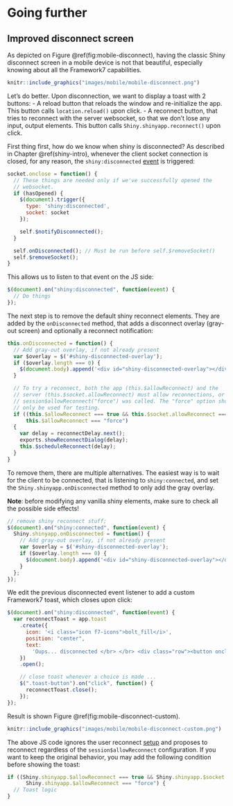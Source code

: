 # Going further {#mobile-going-further}

## Improved disconnect screen
As depicted on Figure \@ref(fig:mobile-disconnect), having the classic Shiny disconnect
screen in a mobile device is not that beautiful, especially knowing about all the Framework7
capabilities.

```r
knitr::include_graphics("images/mobile/mobile-disconnect.png")
```

Let's do better. Upon disconnection, we want to display a toast with 2 buttons:
  - A reload button that reloads the window and re-initialize the app. This button
  calls `location.reload()` upon click.
  - A reconnect button, that tries to reconnect with the server websocket, so that
  we don't lose any input, output elements. This button calls `Shiny.shinyapp.reconnect()` upon click.
  
First thing first, how do we know when shiny is disconnected? As described in Chapter \@ref(shiny-intro),
whenever the client socket connection is closed, for any reason, the `shiny:disconnected` [event](https://shiny.rstudio.com/articles/js-events.html) is triggered:

```javascript
socket.onclose = function() {
  // These things are needed only if we've successfully opened the
  // websocket.
  if (hasOpened) {
    $(document).trigger({
      type: 'shiny:disconnected',
      socket: socket
    });

    self.$notifyDisconnected();
  }

  self.onDisconnected(); // Must be run before self.$removeSocket()
  self.$removeSocket();
}
```

This allows us to listen to that event on the JS side:

```javascript
$(document).on("shiny:disconnected", function(event) {
  // Do things
});
```

The next step is to remove the default shiny reconnect elements. They are added by the
`onDisconnected` method, that adds a disconnect overlay (gray-out screen) and optionally a
reconnect notification:

```javascript
this.onDisconnected = function() {
  // Add gray-out overlay, if not already present
  var $overlay = $('#shiny-disconnected-overlay');
  if ($overlay.length === 0) {
    $(document.body).append('<div id="shiny-disconnected-overlay"></div>');
  }

  // To try a reconnect, both the app (this.$allowReconnect) and the
  // server (this.$socket.allowReconnect) must allow reconnections, or
  // session$allowReconnect("force") was called. The "force" option should
  // only be used for testing.
  if ((this.$allowReconnect === true && this.$socket.allowReconnect === true) ||
      this.$allowReconnect === "force")
  {
    var delay = reconnectDelay.next();
    exports.showReconnectDialog(delay);
    this.$scheduleReconnect(delay);
  }
}
```

To remove them, there are multiple alternatives. The easiest way is to wait
for the client to be connected, that is listening to `shiny:connected`, and set the `Shiny.shinyapp.onDisconnected` method
to only add the gray overlay. 

__Note__: before modifying any vanilla shiny elements, make sure to check all the possible
side effects!

```javascript
// remove shiny reconnect stuff;
$(document).on("shiny:connected", function(event) {
  Shiny.shinyapp.onDisconnected = function() {
    // Add gray-out overlay, if not already present
    var $overlay = $('#shiny-disconnected-overlay');
    if ($overlay.length === 0) {
      $(document.body).append('<div id="shiny-disconnected-overlay"></div>');
    }
  };
});
```

We edit the previous disconnected event listener to add a custom Framework7 toast, which closes
upon click:

```javascript
$(document).on("shiny:disconnected", function(event) {    
  var reconnectToast = app.toast
    .create({
      icon: '<i class="icon f7-icons">bolt_fill</i>',
      position: "center",
      text:
        'Oups... disconnected </br> </br> <div class="row"><button onclick="Shiny.shinyapp.reconnect();" class="toast-button button color-green col">Reconnect</button><button onclick="location.reload();" class="toast-button button color-red col">Reload</button></div>'
    })
    .open();

    // close toast whenever a choice is made ...
    $(".toast-button").on("click", function() {
      reconnectToast.close();
    });
});
```

Result is shown Figure \@ref(fig:mobile-disconnect-custom).

```r
knitr::include_graphics("images/mobile/mobile-disconnect-custom.png")
```

The above JS code ignores the user reconnect [setup](https://shiny.rstudio.com/articles/reconnecting.html) and proposes
to reconnect regardless of the `session$allowReconnect` configuration. If you want to keep the
original behavior, you may add the following condition before showing the toast:

```javascript
if ((Shiny.shinyapp.$allowReconnect === true && Shiny.shinyapp.$socket.allowReconnect === true) ||
      Shiny.shinyapp.$allowReconnect === "force") {
  // Toast logic
}
```
